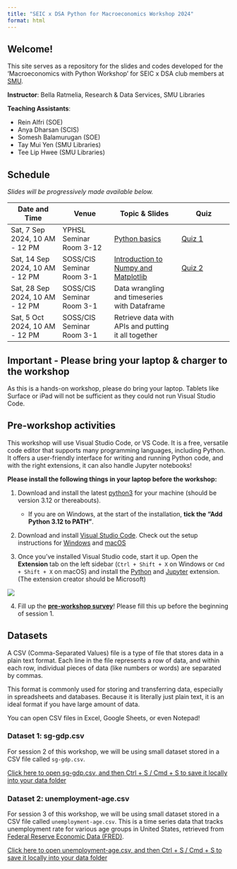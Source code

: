 ```yaml
---
title: "SEIC x DSA Python for Macroeconomics Workshop 2024"
format: html
---
```


## Welcome!

This site serves as a repository for the slides and codes developed for the 'Macroeconomics with Python Workshop' for SEIC x DSA club members at [SMU](https://www.smu.edu.sg/).

**Instructor**: Bella Ratmelia, Research & Data Services, SMU Libraries

**Teaching Assistants**:

-  Rein Alfri (SOE)
-  Anya Dharsan (SCIS)
-  Somesh Balamurugan (SOE)
-  Tay Mui Yen (SMU Libraries)
-  Tee Lip Hwee (SMU Libraries)

## Schedule

*Slides will be progressively made available below.*

::: table-schedule
| Date and Time | Venue | Topic & Slides | Quiz |
|-----------------|-----------------|---------------------|-----------------|
| Sat, 7 Sep 2024, 10 AM - 12 PM | YPHSL Seminar Room 3-12 | [Python basics](01-basics.html) | [Quiz 1](https://forms.gle/1QAdCiqtpPX6zGBn9){target="_blank"} |
| Sat, 14 Sep 2024, 10 AM - 12 PM | SOSS/CIS Seminar Room 3-1 | [Introduction to Numpy and Matplotlib](02-numpy.html) | [Quiz 2](https://forms.gle/AEXQi2hScPRTPtFh8){target="_blank"} |
| Sat, 28 Sep 2024, 10 AM - 12 PM | SOSS/CIS Seminar Room 3-1 | Data wrangling and timeseries with Dataframe |  |
| Sat, 5 Oct 2024, 10 AM - 12 PM | SOSS/CIS Seminar Room 3-1 | Retrieve data with APIs and putting it all together |  |
:::

<style type="text/css">
    .table-schedule table thead tr {width: 100%;}
    .table-schedule table thead tr th:nth-child(1) { width: 22%; }
    .table-schedule table thead tr th:nth-child(2) { width: 23%; }
    .table-schedule table thead tr th:nth-child(3) { width: 30%; }
    .table-schedule table thead tr th:nth-child(4) { width: 20%; }
</style>

::: {.callout-note appearance="simple"}
## Important - Please bring your laptop & charger to the workshop

As this is a hands-on workshop, please do bring your laptop. Tablets like Surface or iPad will not be sufficient as they could not run Visual Studio Code.
:::

## Pre-workshop activities

This workshop will use Visual Studio Code, or VS Code. It is a free, versatile code editor that supports many programming languages, including Python. It offers a user-friendly interface for writing and running Python code, and with the right extensions, it can also handle Jupyter notebooks!

**Please install the following things in your laptop before the workshop:**

1.  Download and install the latest [python3](https://www.python.org/downloads/) for your machine (should be version 3.12 or thereabouts).

    -   If you are on Windows, at the start of the installation, **tick the "Add Python 3.12 to PATH"**.

2.  Download and install [Visual Studio Code](https://code.visualstudio.com/Download). Check out the setup instructions for [Windows](https://code.visualstudio.com/docs/setup/windows) and [macOS](https://code.visualstudio.com/docs/setup/mac)

3.  Once you've installed Visual Studio code, start it up. Open the **Extension** tab on the left sidebar (`Ctrl + Shift + X` on Windows or `Cmd + Shift + X` on macOS) and install the [Python](https://marketplace.visualstudio.com/items?itemName=ms-python.python) and [Jupyter](https://marketplace.visualstudio.com/items?itemName=ms-toolsai.jupyter) extension. (The extension creator should be Microsoft)

![](images/vscode-extension-tab.jpg)

4.  Fill up the [**pre-workshop survey**](https://smusg.asia.qualtrics.com/jfe/form/SV_1Nx06jl6oFCnNNY)! Please fill this up before the beginning of session 1.

## Datasets

::: {.callout-note appearance="simple" title="What is a CSV?"}

A CSV (Comma-Separated Values) file is a type of file that stores data in a plain text format. Each line in the file represents a row of data, and within each row, individual pieces of data (like numbers or words) are separated by commas.

This format is commonly used for storing and transferring data, especially in spreadsheets and databases. Because it is literally just plain text, it is an ideal format if you have large amount of data.

You can open CSV files in Excel, Google Sheets, or even Notepad!
:::

### Dataset 1: sg-gdp.csv

For session 2 of this workshop, we will be using small dataset stored in a CSV file called `sg-gdp.csv`.

```{=html}
<a href="https://raw.githubusercontent.com/bellaratmelia/2024-python-macroecons/main/data/sg-gdp.csv" type="button" class="btn btn-success">Click here to open sg-gdp.csv, and then Ctrl + S / Cmd + S to save it locally into your data folder</a>
```

### Dataset 2: unemployment-age.csv

For session 3 of this workshop, we will be using small dataset stored in a CSV file called `unemployment-age.csv`. This is a time series data that tracks unemployment rate for various age groups in United States, retrieved from [Federal Reserve Economic Data (FRED)](https://fred.stlouisfed.org/).

```{=html}
<a href="https://raw.githubusercontent.com/bellaratmelia/2024-python-macroecons/main/data/unemployment-age.csv" type="button" class="btn btn-success">Click here to open unemployment-age.csv, and then Ctrl + S / Cmd + S to save it locally into your data folder</a>
```